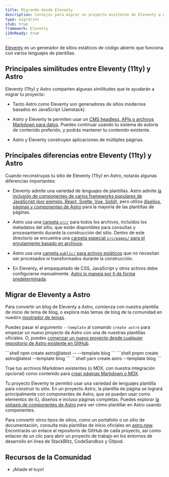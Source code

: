 ```yaml
---
title: Migrando desde Eleventy
description: Consejos para migrar un proyecto existente de Eleventy a Astro
type: migration
stub: true
framework: Eleventy
i18nReady: true
---
```



[Eleventy](https://11ty.dev) es un generador de sitios estáticos de código abierto que funciona con varios lenguajes de plantillas.

## Principales similitudes entre Eleventy (11ty) y Astro

Eleventy (11ty) y Astro comparten algunas similitudes que te ayudarán a migrar tu proyecto:

- Tanto Astro como Eleventy son generadores de sitios modernos basados en JavaScript (Jamstack).

- Astro y Eleventy te permiten usar un [CMS headless, APIs o archivos Markdown para datos](/es/guides/data-fetching/). Puedes continuar usando tu sistema de autoría de contenido preferido, y podrás mantener tu contenido existente.

- Astro y Eleventy construyen aplicaciones de múltiples páginas.

## Principales diferencias entre Eleventy (11ty) y Astro

Cuando reconstruyas tu sitio de Eleventy (11ty) en Astro, notarás algunas diferencias importantes:

- Eleventy admite una variedad de lenguajes de plantillas. Astro admite [la inclusión de componentes de varios frameworks populares de JavaScript (por ejemplo, React, Svelte, Vue, Solid)](/es/guides/framework-components/), pero utiliza [diseños, páginas y componentes de Astro](/es/basics/astro-components/) para la mayoría de las plantillas de páginas.

- Astro usa una [carpeta `src/`](/es/basics/project-structure/#src) para todos los archivos, incluidos los metadatos del sitio, que están disponibles para consultas y procesamiento durante la construcción del sitio. Dentro de este directorio se encuentra una [carpeta especial `src/pages/` para el enrutamiento basado en archivos](/es/basics/astro-pages/).

- Astro usa una [carpeta `public/` para activos estáticos](/es/basics/project-structure/#public) que no necesitan ser procesados ni transformados durante la construcción.

- En Eleventy, el empaquetado de CSS, JavaScript y otros activos debe configurarse manualmente. [Astro lo maneja por ti de forma predeterminada](/es/concepts/why-astro/#fácil-de-usar).

## Migrar de Eleventy a Astro

Para convertir un blog de Eleventy a Astro, comienza con nuestra plantilla de inicio de tema de blog, o explora más temas de blog de la comunidad en nuestro [mostrador de temas](https://astro.build/themes/).

Puedes pasar el argumento `--template` al comando `create astro` para empezar un nuevo proyecto de Astro con una de nuestras plantillas oficiales. O, puedes [comenzar un nuevo proyecto desde cualquier repositorio de Astro existente en GitHub](/es/install-and-setup/#usa-un-tema-o-una-plantilla-de-inicio).

  <PackageManagerTabs>
    <Fragment slot="npm">
    ```shell
    npm create astro@latest -- --template blog
    ```
    </Fragment>
    <Fragment slot="pnpm">
    ```shell
    pnpm create astro@latest --template blog
    ```
    </Fragment>
    <Fragment slot="yarn">
    ```shell
    yarn create astro --template blog
    ```
    </Fragment>
  </PackageManagerTabs>

Trae tus archivos Markdown existentes (o MDX, con nuestra integración opcional) como contenido para [crear páginas Markdown o MDX](/es/guides/markdown-content/).

Tu proyecto Eleventy te permitió usar una variedad de lenguajes plantilla para construir tu sitio. En un proyecto Astro, la plantilla de página se logrará principalmente con componentes de Astro, que se pueden usar como elementos de IU, diseños e incluso páginas completas. Puedes explorar [la sintaxis de componentes de Astro](/es/basics/astro-components/) para ver cómo plantillar en Astro usando componentes.

Para convertir otros tipos de sitios, como un portafolio o un sitio de documentación, consulta más plantillas de inicio oficiales en [astro.new](https://astro.new). Encontrarás un enlace al repositorio de GitHub de cada proyecto, así como enlaces de un clic para abrir un proyecto de trabajo en los entornos de desarrollo en línea de StackBlitz, CodeSandbox y Gitpod.

## Recursos de la Comunidad

- ¡Añade el tuyo!
